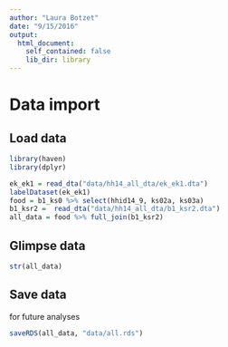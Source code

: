 ```yaml
---
author: "Laura Botzet"
date: "9/15/2016"
output: 
  html_document:
    self_contained: false
    lib_dir: library
---
```


# Data import {.tabset}

## Load data
```r
library(haven)
library(dplyr)

ek_ek1 = read_dta("data/hh14_all_dta/ek_ek1.dta")
labelDataset(ek_ek1)
food = b1_ks0 %>% select(hhid14_9, ks02a, ks03a)
b1_ksr2 =  read_dta("data/hh14_all_dta/b1_ksr2.dta")
all_data = food %>% full_join(b1_ksr2)
```

## Glimpse data

```r
str(all_data)
```

## Save data

for future analyses

```r
saveRDS(all_data, "data/all.rds")
```

